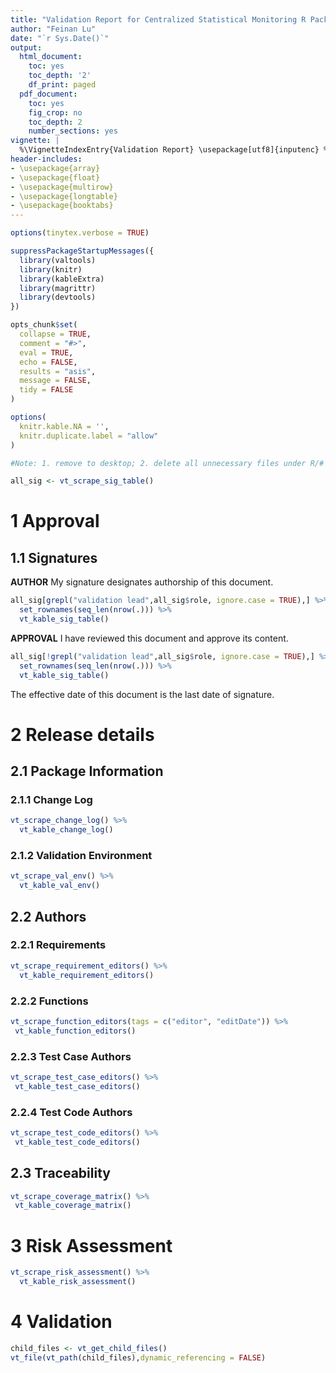```yaml
---
title: "Validation Report for Centralized Statistical Monitoring R Package: clincsmr"
author: "Feinan Lu"
date: "`r Sys.Date()`"
output:
  html_document:
    toc: yes
    toc_depth: '2'
    df_print: paged
  pdf_document:
    toc: yes
    fig_crop: no
    toc_depth: 2
    number_sections: yes
vignette: |
  %\VignetteIndexEntry{Validation Report} \usepackage[utf8]{inputenc} %\VignetteEngine{knitr::rmarkdown_notangle}
header-includes:
- \usepackage{array}
- \usepackage{float}
- \usepackage{multirow}
- \usepackage{longtable}
- \usepackage{booktabs}
---
```


```r
options(tinytex.verbose = TRUE)

```

```r
suppressPackageStartupMessages({
  library(valtools)
  library(knitr)
  library(kableExtra)
  library(magrittr)
  library(devtools)
})

opts_chunk$set(
  collapse = TRUE,
  comment = "#>",
  eval = TRUE,
  echo = FALSE,
  results = "asis",
  message = FALSE,
  tidy = FALSE
)

options(
  knitr.kable.NA = '',
  knitr.duplicate.label = "allow"
)

#Note: 1. remove to desktop; 2. delete all unnecessary files under R/#
```

```r
all_sig <- vt_scrape_sig_table() 
```

\newpage

# 1 Approval

## 1.1 Signatures

**AUTHOR** My signature designates authorship of this document.

```r
all_sig[grepl("validation lead",all_sig$role, ignore.case = TRUE),] %>%
  set_rownames(seq_len(nrow(.))) %>%
  vt_kable_sig_table()
```

**APPROVAL** I have reviewed this document and approve its content.

```r

all_sig[!grepl("validation lead",all_sig$role, ignore.case = TRUE),] %>%
  set_rownames(seq_len(nrow(.))) %>% 
  vt_kable_sig_table()

```

The effective date of this document is the last date of signature.

\newpage

# 2 Release details

## 2.1 Package Information

### 2.1.1 Change Log

```r
vt_scrape_change_log() %>% 
  vt_kable_change_log()
```

### 2.1.2 Validation Environment

```r
vt_scrape_val_env() %>% 
  vt_kable_val_env()
```

## 2.2 Authors

### 2.2.1 Requirements

```r
vt_scrape_requirement_editors() %>% 
  vt_kable_requirement_editors()
```

### 2.2.2 Functions

```r
vt_scrape_function_editors(tags = c("editor", "editDate")) %>%
 vt_kable_function_editors()

```

### 2.2.3 Test Case Authors

```r
vt_scrape_test_case_editors() %>%
 vt_kable_test_case_editors()
```

### 2.2.4 Test Code Authors

```r
vt_scrape_test_code_editors() %>%
 vt_kable_test_code_editors()
```

## 2.3 Traceability

```r
vt_scrape_coverage_matrix() %>% 
 vt_kable_coverage_matrix()
```

\clearpage

# 3 Risk Assessment

```r
vt_scrape_risk_assessment() %>% 
  vt_kable_risk_assessment()
```

\newpage

# 4 Validation

```r
child_files <- vt_get_child_files()
vt_file(vt_path(child_files),dynamic_referencing = FALSE)
```
